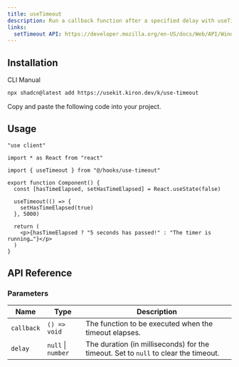 ```yaml
---
title: useTimeout
description: Run a callback function after a specified delay with useTimeout.
links:
  setTimeout API: https://developer.mozilla.org/en-US/docs/Web/API/Window/setTimeout
---
```


<ComponentPreview name="use-timeout-demo" />

## Installation

<Tabs defaultValue="cli">

<TabsList>
  <TabsTrigger value="cli">CLI</TabsTrigger>
  <TabsTrigger value="manual">Manual</TabsTrigger>
</TabsList>

<TabsContent value="cli">

```bash
npx shadcn@latest add https://usekit.kiron.dev/k/use-timeout
```

</TabsContent>

<TabsContent value="manual">

<Steps>

<Step>Copy and paste the following code into your project.</Step>

<ComponentSource name="use-timeout" />

</Steps>

</TabsContent>

</Tabs>

## Usage

```tsx {5, 10-12}
"use client"

import * as React from "react"

import { useTimeout } from "@/hooks/use-timeout"

export function Component() {
  const [hasTimeElapsed, setHasTimeElapsed] = React.useState(false)

  useTimeout(() => {
    setHasTimeElapsed(true)
  }, 5000)

  return (
    <p>{hasTimeElapsed ? "5 seconds has passed!" : "The timer is running…"}</p>
  )
}
```

## API Reference

### Parameters

| Name       | Type               | Description                                                                         |
| ---------- | ------------------ | ----------------------------------------------------------------------------------- |
| `callback` | `() => void`       | The function to be executed when the timeout elapses.                               |
| `delay`    | `null` \| `number` | The duration (in milliseconds) for the timeout. Set to `null` to clear the timeout. |
